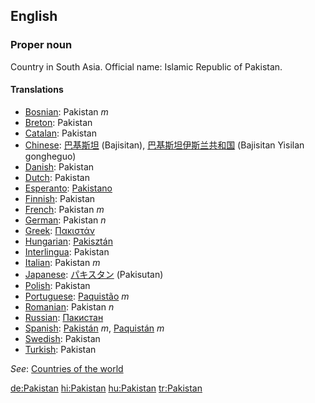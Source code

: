 ==English==

===Proper noun===

Country in South Asia. Official name: Islamic Republic of Pakistan.

====Translations====

*[[Bosnian]]: Pakistan ''m''
*[[Breton]]: Pakistan
*[[Catalan]]: Pakistan
*[[Chinese]]: [[巴基斯坦]] (Bajisitan), [[巴基斯坦伊斯兰共和国]] (Bajisitan Yisilan gongheguo)
*[[Danish]]: Pakistan
*[[Dutch]]: Pakistan
*[[Esperanto]]: [[Pakistano]]
*[[Finnish]]: Pakistan
*[[French]]: Pakistan ''m''
*[[German]]: Pakistan ''n''
*[[Greek]]: [[Πακιστάν]]
*[[Hungarian]]: [[Pakisztán]]
*[[Interlingua]]: Pakistan
*[[Italian]]: Pakistan ''m''
*[[Japanese]]: [[パキスタン]] (Pakisutan)
*[[Polish]]: Pakistan
*[[Portuguese]]: [[Paquistão]] ''m''
*[[Romanian]]: Pakistan ''n''
*[[Russian]]: [[Пакистан]]
*[[Spanish]]: [[Pakistán]] ''m'', [[Paquistán]] ''m''
*[[Swedish]]: Pakistan
*[[Turkish]]: Pakistan

''See'': [[Countries of the world]]

[[de:Pakistan]]
[[hi:Pakistan]]
[[hu:Pakistan]]
[[tr:Pakistan]]